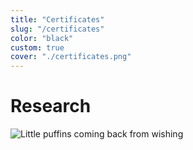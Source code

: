 ```yaml
---
title: "Certificates"
slug: "/certificates"
color: "black"
custom: true
cover: "./certificates.png"
---
```


<div style={{ margin: `0 auto`, maxWidth: `70ch`, padding: `2rem` }}>

<h1 data-testid="page-title">Research</h1>

![Little puffins coming back from wishing](https://images.unsplash.com/photo-1612564148954-59545876eaa0?ixid=MnwxMjA3fDB8MHxwaG90by1wYWdlfHx8fGVufDB8fHx8&ixlib=rb-1.2.1&auto=format&fit=crop&w=1000&q=80)

</div>
